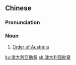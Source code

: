 {{also|澳大利亚勋章}}
==Chinese==
{{zh-forms|s=澳大利亚勋章|t2=澳大利亞勳章|type=42}}

===Pronunciation===
{{zh-pron
|m=Àodàlì亞 xūnzhāng
|c=ou3 daai6 lei6 aa3 fan1 zoeng1
|cat=n
}}

===Noun===
{{zh-noun}}

# [[Order of Australia]]

[[ky:澳大利亞勛章]]
[[sk:澳大利亞勛章]]